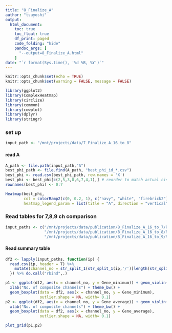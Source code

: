 ```yaml
---
title: "8_Finalize_A"
author: "tsuyoshi"
output: 
  html_document:
    toc: true
    toc_float: true
    df_print: paged
    code_folding: "hide"
    pandoc_args: [ 
      "--output=8_Finalize_A.html" 
    ]
date: "`r format(Sys.time(), '%d %B, %Y')`"
---
```


```r
knitr::opts_chunk$set(echo = TRUE)
knitr::opts_chunk$set(warning = FALSE, message = FALSE)
```

```r
library(ggplot2)
library(ComplexHeatmap)
library(circlize)
library(common)
library(cowplot)
library(dplyr)
library(stringr)
```


### set up

```r
input_path <- "/mnt/projects/data/7_Finalize_A_16_to_8"
```


#### read A
```r
A_path <- file.path(input_path,"A")
best_phi_path <- file.find(A_path, "best_phi_id_*.csv")
best_phi <- read.csv(best_phi_path, row.names = 'X')
best_phi <- best_phi[c(2,5,3,8,6,7,4,1),] # reorder to match actual cisi channel order
rownames(best_phi) <- 0:7
```


```r
Heatmap(best_phi, 
        col = colorRamp2(c(0, 0.2, 1), c("navy", "white", "firebrick2")),
        heatmap_legend_param = list(title = "A", direction = "vertical"))
```




### Read tables for 7,8,9 ch comparison
```r
input_paths <- c("/mnt/projects/data/publication/8_Finalize_A_16_to_7/R2_result_A.csv",
                 "/mnt/projects/data/publication/8_Finalize_A_16_to_8/R2_result_A.csv",
                 "/mnt/projects/data/publication/8_Finalize_A_16_to_9/R2_result_A.csv")
```

#### Read summary table
```r
df2 <- lapply(input_paths, function(ip) {
  read.csv(ip, header = T) %>% 
    mutate(channel_no = str_split_1(str_split_1(ip,'/')[length(str_split_1(ip,'/'))-1],'_')[6] )
  }) %>% do.call("rbind",.)
```



```r

p1 <- ggplot(df2, aes(x = channel_no, y = Gene_minimum)) + geom_violin(fill = 'gray') + 
  xlab("No. of composite channels") + theme_bw() + 
  geom_boxplot(data = df2, aes(x = channel_no, y = Gene_minimum), 
               outlier.shape = NA, width= 0.1)
p2 <- ggplot(df2, aes(x = channel_no, y = Gene_average)) + geom_violin(fill = 'gray') + 
  xlab("No. of composite channels") + theme_bw() + 
  geom_boxplot(data = df2, aes(x = channel_no, y = Gene_average), 
               outlier.shape = NA, width= 0.1)

plot_grid(p1,p2)
```






